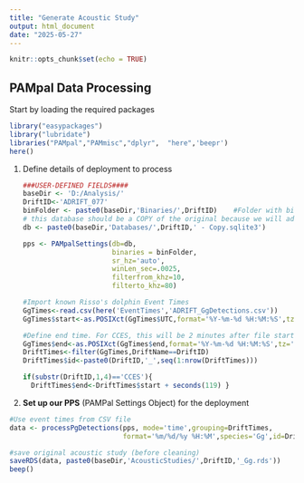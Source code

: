 ```yaml
---
title: "Generate Acoustic Study"
output: html_document
date: "2025-05-27"
---
```


```r
knitr::opts_chunk$set(echo = TRUE)

```

## PAMpal Data Processing

Start by loading the required packages

```r
library("easypackages")
library("lubridate")
libraries("PAMpal","PAMmisc","dplyr",  "here",'beepr')
here()
```

1.  Define details of deployment to process

    ```r
    ###USER-DEFINED FIELDS####
    baseDir <- 'D:/Analysis/'  
    DriftID<-'ADRIFT_077'
    binFolder <- paste0(baseDir,'Binaries/',DriftID)    #Folder with binaries
    # this database should be a COPY of the original because we will add events to it later
    db <- paste0(baseDir,'Databases/',DriftID,' - Copy.sqlite3')

    pps <- PAMpalSettings(db=db, 
                          binaries = binFolder,
                          sr_hz='auto', 
                          winLen_sec=.0025, 
                          filterfrom_khz=10, 
                          filterto_khz=80)

    #Import known Risso's dolphin Event Times
    GgTimes<-read.csv(here('EventTimes','ADRIFT_GgDetections.csv'))
    GgTimes$start<-as.POSIXct(GgTimes$UTC,format='%Y-%m-%d %H:%M:%S',tz='UTC')

    #Define end time. For CCES, this will be 2 minutes after file start time
    GgTimes$end<-as.POSIXct(GgTimes$end,format='%Y-%m-%d %H:%M:%S',tz='UTC')
    DriftTimes<-filter(GgTimes,DriftName==DriftID)
    DriftTimes$id<-paste0(DriftID,'_',seq(1:nrow(DriftTimes)))

    if(substr(DriftID,1,4)=='CCES'){
      DriftTimes$end<-DriftTimes$start + seconds(119) }
    ```

2.  **Set up our PPS** (PAMPal Settings Object) for the deployment

```r
#Use event times from CSV file
data <- processPgDetections(pps, mode='time',grouping=DriftTimes,
                            format='%m/%d/%y %H:%M',species='Gg',id=DriftID)

#save original acoustic study (before cleaning)
saveRDS(data, paste0(baseDir,'AcousticStudies/',DriftID,'_Gg.rds'))
beep()
```
